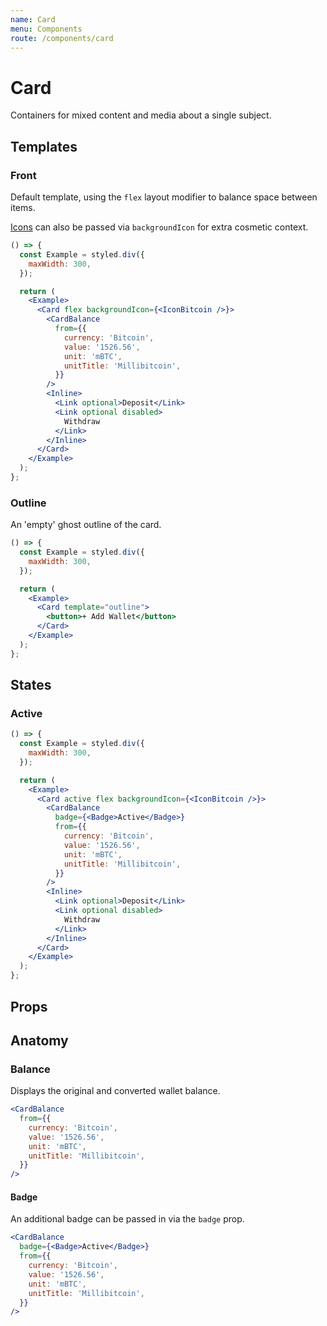 ```yaml
---
name: Card
menu: Components
route: /components/card
---
```



# Card

Containers for mixed content and media about a single subject.

## Templates

### Front

Default template, using the `flex` layout modifier to balance space between items.

[Icons](../icons) can also be passed via `backgroundIcon` for extra cosmetic context.

```jsx react-live
() => {
  const Example = styled.div({
    maxWidth: 300,
  });

  return (
    <Example>
      <Card flex backgroundIcon={<IconBitcoin />}>
        <CardBalance
          from={{
            currency: 'Bitcoin',
            value: '1526.56',
            unit: 'mBTC',
            unitTitle: 'Millibitcoin',
          }}
        />
        <Inline>
          <Link optional>Deposit</Link>
          <Link optional disabled>
            Withdraw
          </Link>
        </Inline>
      </Card>
    </Example>
  );
};
```

### Outline

An 'empty' ghost outline of the card.

```jsx react-live
() => {
  const Example = styled.div({
    maxWidth: 300,
  });

  return (
    <Example>
      <Card template="outline">
        <button>+ Add Wallet</button>
      </Card>
    </Example>
  );
};
```

## States

### Active

```jsx react-live
() => {
  const Example = styled.div({
    maxWidth: 300,
  });

  return (
    <Example>
      <Card active flex backgroundIcon={<IconBitcoin />}>
        <CardBalance
          badge={<Badge>Active</Badge>}
          from={{
            currency: 'Bitcoin',
            value: '1526.56',
            unit: 'mBTC',
            unitTitle: 'Millibitcoin',
          }}
        />
        <Inline>
          <Link optional>Deposit</Link>
          <Link optional disabled>
            Withdraw
          </Link>
        </Inline>
      </Card>
    </Example>
  );
};
```

## Props

<PropsTable of={Card} />

## Anatomy

### Balance

Displays the original and converted wallet balance.

```jsx react-live
<CardBalance
  from={{
    currency: 'Bitcoin',
    value: '1526.56',
    unit: 'mBTC',
    unitTitle: 'Millibitcoin',
  }}
/>
```

#### Badge

An additional badge can be passed in via the `badge` prop.

```jsx react-live
<CardBalance
  badge={<Badge>Active</Badge>}
  from={{
    currency: 'Bitcoin',
    value: '1526.56',
    unit: 'mBTC',
    unitTitle: 'Millibitcoin',
  }}
/>
```

<PropsTable of={CardBalance} />
